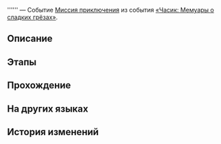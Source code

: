 {{Дополнить|Диалоги.}}
{{Миссия Инфобокс
|id              = 8022109
|Название        = 
|Изображение     = Миссия Освоения .png
|Тип             = Миссия приключения
|События         = «Часик: Мемуары о сладких грёзах»
|Глава           = 
|Условия         = Завершена [[Миссия Освоения]] ''[[И на восьмой день...]]''
|Персонажи       = Первопроходец
|СтартЛокация    = Тематический парк Студии «Часы»
|Мир             = Пенакония
|Локации         = Тематический парк Студии «Часы»
|Предыдущая      = 
|Следующая       = 
|Награды         = 
}}
'''''' — Событие [[Миссия приключения]] из события [[«Часик: Мемуары о сладких грёзах»]].

==Описание==
{{Описание|<!--официальное описание из Перекрёстка судеб-->}}

==Этапы==


==Прохождение==
{{Дополнить}}


{{Диалог Конец}}

==На других языках==
{{На других языках
|en   = 
|zhs  = 
|zht  = 
|ja   = 
|ko   = 
|es   = 
|fr   = 
|ru   = 
|th   = 
|vi   = 
|de   = 
|id   = 
|pt   = 
}}

==История изменений==
{{История изменений|2.7}}
